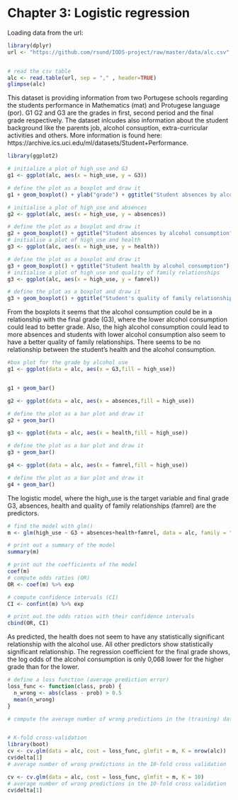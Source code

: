 # Chapter 3: Logistic regression

Loading data from the url:
```r
library(dplyr)
url <- "https://github.com/rsund/IODS-project/raw/master/data/alc.csv"


# read the csv table
alc <- read.table(url, sep = "," , header=TRUE)
glimpse(alc)
```

This dataset is providing information from two Portugese schools regarding the students performance in Mathematics (mat) and Protugese language (por). G1 G2 and G3 are the grades in first, second period and the final grade respectively. The dataset inlcudes also information about the student background like the parents job, alcohol consuption, extra-curricular activities and others. More information is found here: https://archive.ics.uci.edu/ml/datasets/Student+Performance.

```r
library(ggplot2)

# initialize a plot of high_use and G3
g1 <- ggplot(alc, aes(x = high_use, y = G3))

# define the plot as a boxplot and draw it
g1 + geom_boxplot() + ylab("grade") + ggtitle("Student absences by alcohol consumption")

# initialise a plot of high_use and absences
g2 <- ggplot(alc, aes(x = high_use, y = absences))

# define the plot as a boxplot and draw it
g2 + geom_boxplot() + ggtitle("Student absences by alcohol consumption")
# initialise a plot of high_use and health
g3 <- ggplot(alc, aes(x = high_use, y = health))

# define the plot as a boxplot and draw it
g3 + geom_boxplot() + ggtitle("Student health by alcohol consumption")
# initialise a plot of high_use and quality of family relationships
g3 <- ggplot(alc, aes(x = high_use, y = famrel))

# define the plot as a boxplot and draw it
g3 + geom_boxplot() + ggtitle("Student's quality of family relationships by alcohol consumption")


```
From the boxplots it seems that the alcohol consumption could be in a relationship with the final grade (G3), where the lower alcohol consumption could lead to better grade. Also, the high alcohol consumption could lead to more absences and students with lower alcohol consumption also seem to have a better quality of family relationships. There seems to be no relationship between the student's health and the alcohol consumption.

```r
#box plot for the grade by alcohol use
g1 <- ggplot(data = alc, aes(x = G3,fill = high_use))


g1 + geom_bar()

g2 <- ggplot(data = alc, aes(x = absences,fill = high_use))

# define the plot as a bar plot and draw it
g2 + geom_bar()

g3 <- ggplot(data = alc, aes(x = health,fill = high_use))

# define the plot as a bar plot and draw it
g3 + geom_bar()

g4 <- ggplot(data = alc, aes(x = famrel,fill = high_use))

# define the plot as a bar plot and draw it
g4 + geom_bar()
```

The logistic model, where the high_use is the target variable and final grade G3, absences, health and quality of family relationships (famrel) are the predictors.

```r
# find the model with glm()
m <- glm(high_use ~ G3 + absences+health+famrel, data = alc, family = "binomial")

# print out a summary of the model
summary(m)

# print out the coefficients of the model
coef(m)
# compute odds ratios (OR)
OR <- coef(m) %>% exp

# compute confidence intervals (CI)
CI <- confint(m) %>% exp

# print out the odds ratios with their confidence intervals
cbind(OR, CI)

```

As predicted, the health does not seem to have any statistically significant relationship with the alcohol use. All other predictors show statistically significant relationship. The regression coefficient for the final grade shows, the log odds of the alcohol consumption is only 0,068 lower for the higher grade than for the lower.

```r
# define a loss function (average prediction error)
loss_func <- function(class, prob) {
  n_wrong <- abs(class - prob) > 0.5
  mean(n_wrong)
}

# compute the average number of wrong predictions in the (training) data


# K-fold cross-validation
library(boot)
cv <- cv.glm(data = alc, cost = loss_func, glmfit = m, K = nrow(alc))
cv$delta[1]
# average number of wrong predictions in the 10-fold cross validation

cv <- cv.glm(data = alc, cost = loss_func, glmfit = m, K = 10)
# average number of wrong predictions in the 10-fold cross validation
cv$delta[1]
```